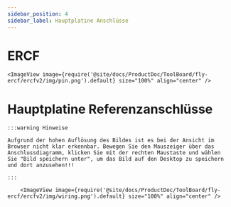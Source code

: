 ```yaml
---
sidebar_position: 4
sidebar_label: Hauptplatine Anschlüsse
---
```




# ERCF

    <ImageView image={require('@site/docs/ProductDoc/ToolBoard/fly-ercf/ercfv2/img/pin.png').default} size="100%" align="center" />


# Hauptplatine Referenzanschlüsse

    :::warning Hinweise

    Aufgrund der hohen Auflösung des Bildes ist es bei der Ansicht im Browser nicht klar erkennbar. Bewegen Sie den Mauszeiger über das Anschlussdiagramm, klicken Sie mit der rechten Maustaste und wählen Sie "Bild speichern unter", um das Bild auf den Desktop zu speichern und dort anzusehen!!!

    :::

        <ImageView image={require('@site/docs/ProductDoc/ToolBoard/fly-ercf/ercfv2/img/wiring.png').default} size="100%" align="center" />